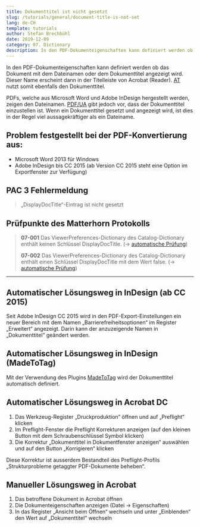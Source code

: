 ```yaml
---
title: Dokumenttitel ist nicht gesetzt
slug: /tutorials/general/document-title-is-not-set
lang: de-CH
template: tutorials
author: Stefan Brechbühl
date: 2019-12-09
category: 07. Dictionary
description: In den PDF-Dokumenteigenschaften kann definiert werden ob das Dokument mit dem Dateinamen oder dem Dokumenttitel angezeigt wird. Dieser Name erscheint dann in der Titelleiste von Acrobat (Reader). AT nutzt somit ebenfalls den Dokumenttitel.
---
```


In den PDF-Dokumenteigenschaften kann definiert werden ob das Dokument mit dem Dateinamen oder dem Dokumenttitel angezeigt wird. Dieser Name erscheint dann in der Titelleiste von Acrobat (Reader). [AT](/de/glossary/#assistive-technologie) nutzt somit ebenfalls den Dokumenttitel.

PDFs, welche aus Microsoft Word und Adobe InDesign hergestellt werden, zeigen den Dateinamen. [PDF/UA](/de/glossary/#pdfua) gibt jedoch vor, dass der Dokumenttitel einzustellen ist. Wenn ein Dokumenttitel gesetzt und angezeigt wird, ist dies in der Regel viel aussagekräftiger als ein Dateiname.

## Problem festgestellt bei der PDF-Konvertierung aus:

- Microsoft Word 2013 für Windows
- Adobe InDesign bis CC 2015 (ab Version CC 2015 steht eine Option im Exportfenster zur Verfügung)

## PAC 3 Fehlermeldung

> „DisplayDocTitle“-Eintrag ist nicht gesetzt

## Prüfpunkte des Matterhorn Protokolls

> **07-001** Das ViewerPreferences-Dictionary des Catalog-Dictionary enthält keinen Schlüssel DisplayDocTitle. (→ [automatische Prüfung](/de/glossary/#automatische-prüfung))
>
> **07-002** Das ViewerPreferences-Dictionary des Catalog-Dictionary enthält einen Schlüssel DisplayDocTitle mit dem Wert false. (→ [automatische Prüfung](/de/glossary/#automatische-prüfung))

---

## Automatischer Lösungsweg in InDesign (ab CC 2015)

Seit Adobe InDesign CC 2015 wird in den PDF-Export-Einstellungen ein neuer Bereich mit dem Namen „Barrierefreiheitsoptionen“ im Register „Erweitert“ angezeigt. Darin kann der anzuzeigende Namen in „Dokumenttitel“ geändert werden.

## Automatischer Lösungsweg in InDesign (MadeToTag)

Mit der Verwendung des Plugins [MadeToTag](https://www.axaio.com/doku.php/de:products:madetotag) wird der Dokumenttitel automatisch definiert.

## Automatischer Lösungsweg in Acrobat DC

1. Das Werkzeug-Register „Druckproduktion“ öffnen und auf „Preflight“ klicken
2. Im Preflight-Fenster die Preflight Korrekturen anzeigen (auf den kleinen Button mit dem Schraubenschlüssel Symbol klicken)
3. Die Korrektur „Dokumenttitel in Dokumentfenster anzeigen“ auswählen und auf den Button „Korrigieren“ klicken

Diese Korrektur ist ausserdem Bestandteil des Preflight-Profils „Strukturprobleme getaggter PDF-Dokumente beheben“.

## Manueller Lösungsweg in Acrobat

1. Das betroffene Dokument in Acrobat öffnen
2. Die Dokumenteigenschaften anzeigen (Datei → Eigenschaften)
3. In das Register „Ansicht beim Öffnen“ wechseln und unter „Einblenden“ den Wert auf „Dokumenttitel“ wechseln
